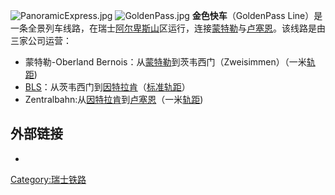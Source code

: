 {{Unreferenced|time=2021-04-20T05:23:04+00:00}}
[[Image:PanoramicExpress.jpg|thumb]]
[[Image:GoldenPass.jpg|thumb]]
'''金色快车'''（GoldenPass Line）是一条全景列车线路，在瑞士[[阿尔卑斯山|阿尔卑斯山]]区运行，连接[[蒙特勒|蒙特勒]]与[[卢塞恩|卢塞恩]]。该线路是由三家公司运营：

*蒙特勒-Oberland Bernois：从[[蒙特勒|蒙特勒]]到茨韦西门（Zweisimmen）（一米[[轨距|轨距]])
*[[BLS股份公司|BLS]]：从茨韦西门到[[因特拉肯|因特拉肯]]（[[标准轨距|标准轨距]]）
*Zentralbahn:从[[因特拉肯|因特拉肯]]到[[卢塞恩|卢塞恩]]（一米[[轨距|轨距]])

==外部链接==
* {{official|http://www.goldenpass.ch/}}

{{coord|46|41|28|N|7|52|16|E|region:CH|display=title}}

[[Category:瑞士铁路|Category:瑞士铁路]]
{{railway-stub}}